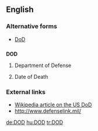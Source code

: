 {{also|dod|död|død}}
==English==

===Alternative forms===
* [[DoD]]

==={{initialism}}===
'''DOD'''

# {{US|military}} Department of Defense
# Date of Death

===External links===
* [[w:Department of Defense|Wikipedia article on the US DoD]]
* http://www.defenselink.mil/

[[de:DOD]]
[[hu:DOD]]
[[tr:DOD]]